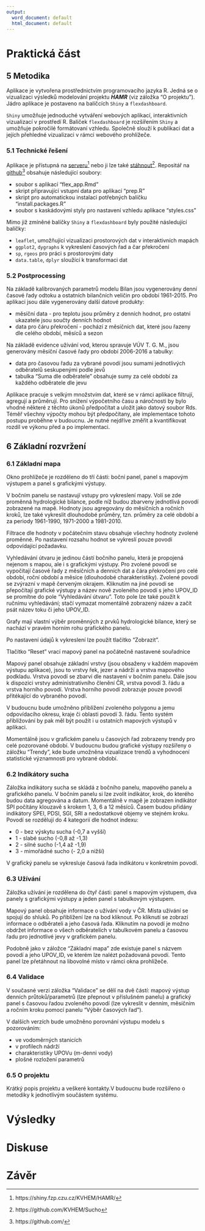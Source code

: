 ```yaml
---
output:
  word_document: default
  html_document: default
---
```



# Praktická část {-}

## 5 Metodika

Aplikace je vytvořena prostřednictvím programovacího jazyka R. Jedná se o vizualizaci výsledků modelování projektu __*HAMR*__ (viz záložka "O projektu"). Jádro aplikace je postaveno na balíčcích `Shiny` a `flexdashboard`. 

`Shiny` umožňuje jednoduché vytváření webových aplikací, interaktivních vizualizací v prostředí R. Balíček `flexdashboard` je rozšířením `Shiny` a umožňuje pokročilé formátovaní vzhledu. Společně slouží k publikaci dat a jejích přehledné vizualizaci v rámci webového prohlížeče.

### 5.1 Technické řešení

Aplikace je přístupná na [serveru](https://shiny.fzp.czu.cz/KVHEM/HAMR/)^[https://shiny.fzp.czu.cz/KVHEM/HAMR/] nebo ji lze také [stáhnout](https://github.com/KVHEM/Sucho)^[https://github.com/KVHEM/Sucho]. Repositář na [github](https://github.com/)^[https://github.com/] obsahuje následující soubory:

* soubor s aplikací "flex_app.Rmd"
* skript připravující vstupní data pro aplikací "prep.R"
* skript pro automatickou instalaci potřebných balíčku "install.packages.R"
* soubor s kaskádovými styly pro nastavení vzhledu aplikace "styles.css"

Mimo již zmíněné balíčky `Shiny` a `flexdashboard` byly použité následující balíčky:

* `leaflet`, umožňující vizualizaci prostorových dat v interaktivních mapách
* `ggplot2`, `dygraphs` k vykreslení časových řad a čar překročení
* `sp`, `rgeos` pro práci s prostorovými daty
* `data.table`, `dplyr` sloužící k transformaci dat

### 5.2 Postprocessing

Na základě kalibrovaných parametrů modelu Bilan jsou vygenerovány denní časové řady odtoku a ostatních bilančních veličin pro období 1961-2015. Pro aplikaci jsou dále vygenerovány další datové produkty: 

* měsíční data - pro teplotu jsou průměry z denních hodnot, pro ostatní ukazatele jsou součty denních hodnot
* data pro čáru překročení - pochází z měsíčních dat, které jsou řazeny dle celého období, měsíců a sezon

Na základě evidence užívání vod, kterou spravuje VÚV T. G. M., jsou generovány měsíční časové řady pro období 2006-2016 a tabulky: 

* data pro časovou řadu za vybrané povodí jsou sumami jednotlivých odběratelů seskupenými podle jevů
* tabulka "Suma dle odběratele" obsahuje sumy za celé období za každého odběratele dle jevu

Aplikace pracuje s velkým množstvím dat, které se v rámci aplikace filtrují, agregují a průměrují. Pro snížení výpočetního času a náročnosti by bylo vhodné některé z těchto úkonů předpočítat a uložit jako datový soubor Rds. Téměř všechny výpočty mohou být předpočítany, ale implementace tohoto postupu proběhne v budoucnu. Je nutné nejdříve změřit a kvantifikovat rozdíl ve výkonu před a po implementaci. 

## 6 Základní rozvržení

### 6.1 Základní mapa


\begin{figure}[H]
      \includegraphics[width=\textwidth]{fig/P_ZM}
      \caption{Okno "základní mapa"}
      \label{fig1}
\end{figure} 

Okno prohlížeče je rozděleno do tří části: boční panel, panel s mapovým výstupem a panel s grafickými výstupy. 

V bočním panelu se nastavují vstupy pro vykreslení mapy. Volí se zde proměnná hydrologické bilance, podle níž budou zbarveny jednotlivá povodí zobrazené na mapě. Hodnoty jsou agregovány do měsíčních a ročních kroků, lze také vykreslit dlouhodobé průměry, tzn. průměry za celé období a za periody 1961-1990, 1971-2000 a 1981-2010.

Filtrace dle hodnoty v počátečním stavu obsahuje všechny hodnoty zvolené proměnné. Po nastavení rozsahu hodnot se vykreslí pouze povodí odpovídající požadavku. 

Vyhledávání útvaru je jedinou částí bočního panelu, která je propojená nejenom s mapou, ale i s grafickými výstupy. Pro zvolené povodí se vypočítají časové řady z měsíčních a denních dat a čára překročení pro celé období, roční období a měsíce (dlouhodobé charakteristiky). Zvolené povodí se zvýrazní v mapě červeným okrajem. Kliknutím na jiné povodí se přepočítají grafické výstupy a název nově zvoleného povodí s jeho UPOV_ID se promítne do pole "Vyhledávání útvaru". Toto pole lze také použít k ručnímu vyhledávání; stačí vymazat momentálně zobrazený název a začít psát název toku či jeho UPOV_ID.

Grafy mají vlastní výběr proměnných z prvků hydrologické bilance, který se nachází v pravém horním rohu grafického panelu.

Po nastavení údajů k vykreslení lze použít tlačítko "Zobrazit".

Tlačítko "Reset" vrací mapový panel na počátečně nastavené souřadnice

Mapový panel obsahuje základní vrstvy (jsou obsaženy v každém mapovém výstupu aplikace), jsou to vrstvy řek, jezer a nádrží a vrstva mapového podkladu. Vrstva povodí se zbarví dle nastavení v bočním panelu. Dále jsou k dispozici vrstvy administrativního členění ČR, vrstva povodí 3. řádu a vrstva horního povodí. Vrstva horního povodí zobrazuje pouze povodí přitékající do vybraného povodí.

V budoucnu bude umožněno přiblížení zvoleného polygonu a jemu odpovídacího okresu, kraje či oblasti povodí 3. řádu. Tento systém přibližování by pak měl být použít i u ostatních mapových výstupů v aplikaci.

Momentálně jsou v grafickém panelu u časových řad zobrazeny trendy pro celé pozorované období. V budoucnu budou grafické výstupy rozšířeny o záložku "Trendy", kde bude umožněna vizualizace trendů a vyhodnocení statistické významnosti pro vybrané období.


### 6.2 Indikátory sucha 

\begin{figure}[H]
      \includegraphics[width=\textwidth]{fig/P_indikatory}
      \caption{Okno "indikatory"}
      \label{fig2}
\end{figure} 

Záložka indikátory sucha se skládá z bočního panelu, mapového panelu a grafického panelu. V bočním panelu si lze zvolit indikátor, krok, do kterého budou data agregována a datum. Momentálně v mapě je zobrazen indikátor SPI počítány klouzavě s krokem 1, 3, 6 a 12 měsíců. Časem budou přidány indikátory SPEI, PDSI, SGI, SRI a nedostatkové objemy ve stejném kroku. Povodí se rozdělují do 4 kategorií dle hodnot indexu:

+ 0 - bez výskytu sucha (-0,7 a vyšší)
+ 1 - slabé sucho (-0,8 až -1,3)
+ 2 - silné sucho (-1,4 až -1,9)
+ 3 - mimořádné sucho (- 2,0 a nižší) 

V grafický panelu se vykresluje časová řada indikátoru v konkretním povodí.

### 6.3 Užívání

\begin{figure}[H]
      \includegraphics[width=\textwidth]{fig/P_uzivani}
      \caption{Okno "uzivani"}
      \label{fig3}
\end{figure} 

Záložka užívání je rozdělena do čtyř části: panel s mapovým výstupem, dva panely s grafickými výstupy a jeden panel s tabulkovým výstupem. 

Mapový panel obsahuje informace o užívání vody v ČR. Místa užívání se spojují do shluků. Po přiblížení lze na bod kliknout. Po kliknutí se zobrazí informace o odběrateli a jeho časová řada. Kliknutím na povodí je možno obdržet informace o všech odběratelích v tabulkovém panelu a časovou řadu pro jednotlivé jevy v grafickém panelu.

Podobně jako v záložce "Základní mapa" zde existuje panel s názvem povodí a jeho UPOV_ID, ve kterém lze nalézt požadovaná povodí. Tento panel lze přetáhnout na libovolné místo v rámci okna prohlížeče. 

### 6.4 Validace

\begin{figure}[H]
      \includegraphics[width=\textwidth]{fig/P_validace}
      \caption{Okno "validace"}
      \label{fig4}
\end{figure}

V současné verzi záložka "Validace" se dělí na dvě částí: mapový výstup denních průtoků/parametrů (lze přepnout v příslušném panelu) a grafický panel s časovou řadou zvoleného povodí (lze vykreslit v denním, měsíčním a ročním kroku pomocí panelu "Výběr časových řad").

V dalších verzích bude umožněno porovnání výstupu modelu s pozorováním:

* ve vodoměrných stanicích
* v profilech nádrží
* charakteristiky UPOVu (m-denni vody)
* plošné rozložení parametrů

### 6.5 O projektu

\begin{figure}[H]
      \includegraphics[width=\textwidth]{fig/P_o_projektu}
      \caption{Okno "o projektu"}
      \label{fig5}
\end{figure}

Krátký popis projektu a veškeré kontakty.V budoucnu bude rozšířeno o metodiky k jednotlivým součástem systému.

\newpage
# Výsledky {-}
\newpage
# Diskuse {-}
\newpage
# Závěr {-} 